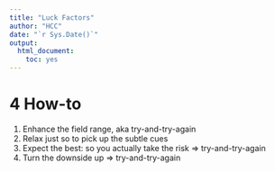 ```yaml
---
title: "Luck Factors"
author: "HCC"
date: "`r Sys.Date()`"
output:
  html_document:
    toc: yes
---
```



# 4 How-to

1. Enhance the field range, aka try-and-try-again
2. Relax just so to pick up the subtle cues
3. Expect the best: so you actually take the risk $\Rightarrow$ try-and-try-again
4. Turn the downside up $\Rightarrow$ try-and-try-again